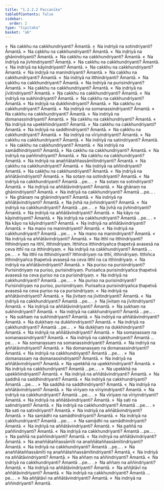 ```yaml
---
title: "1.2.2.2 Paccanīka"
tableOfContents: false
sidebar:
  order: 2
type: "tipitaka"
basket: "ab"
---
```



<DynamicBreadcrumb />

<Division number="118">

<Paragraph number="817">
»  Na cakkhu na cakkhundriyanti? Āmantā.
</Paragraph>

<Paragraph number="818">
«  Na indriyā na sotindriyanti? Āmantā.
</Paragraph>

<Paragraph number="819">
»  Na cakkhu na cakkhundriyanti? Āmantā.
</Paragraph>

<Paragraph number="820">
«  Na indriyā na ghānindriyanti? Āmantā.
</Paragraph>

<Paragraph number="821">
»  Na cakkhu na cakkhundriyanti? Āmantā.
</Paragraph>

<Paragraph number="822">
«  Na indriyā na jivhindriyanti? Āmantā.
</Paragraph>

<Paragraph number="823">
»  Na cakkhu na cakkhundriyanti? Āmantā.
</Paragraph>

<Paragraph number="824">
«  Na indriyā na kāyindriyanti? Āmantā.
</Paragraph>

<Paragraph number="825">
»  Na cakkhu na cakkhundriyanti? Āmantā.
</Paragraph>

<Paragraph number="826">
«  Na indriyā na manindriyanti? Āmantā.
</Paragraph>

<Paragraph number="827">
»  Na cakkhu na cakkhundriyanti? Āmantā.
</Paragraph>

<Paragraph number="828">
«  Na indriyā na itthindriyanti? Āmantā.
</Paragraph>

<Paragraph number="829">
»  Na cakkhu na cakkhundriyanti? Āmantā.
</Paragraph>

<Paragraph number="830">
«  Na indriyā na purisindriyanti? Āmantā.
</Paragraph>

<Paragraph number="831">
»  Na cakkhu na cakkhundriyanti? Āmantā.
</Paragraph>

<Paragraph number="832">
«  Na indriyā na jīvitindriyanti? Āmantā.
</Paragraph>

<Paragraph number="833">
»  Na cakkhu na cakkhundriyanti? Āmantā.
</Paragraph>

<Paragraph number="834">
«  Na indriyā na sukhindriyanti? Āmantā.
</Paragraph>

<Paragraph number="835">
»  Na cakkhu na cakkhundriyanti? Āmantā.
</Paragraph>

<Paragraph number="836">
«  Na indriyā na dukkhindriyanti? Āmantā.
</Paragraph>

<Paragraph number="837">
»  Na cakkhu na cakkhundriyanti? Āmantā.
</Paragraph>

<Paragraph number="838">
«  Na indriyā na somanassindriyanti? Āmantā.
</Paragraph>

<Paragraph number="839">
»  Na cakkhu na cakkhundriyanti? Āmantā.
</Paragraph>

<Paragraph number="840">
«  Na indriyā na domanassindriyanti? Āmantā.
</Paragraph>

<Paragraph number="841">
»  Na cakkhu na cakkhundriyanti? Āmantā.
</Paragraph>

<Paragraph number="842">
«  Na indriyā na upekkhindriyanti? Āmantā.
</Paragraph>

<Paragraph number="843">
»  Na cakkhu na cakkhundriyanti? Āmantā.
</Paragraph>

<Paragraph number="844">
«  Na indriyā na saddhindriyanti? Āmantā.
</Paragraph>

<Paragraph number="845">
»  Na cakkhu na cakkhundriyanti? Āmantā.
</Paragraph>

<Paragraph number="846">
«  Na indriyā na vīriyindriyanti? Āmantā.
</Paragraph>

<Paragraph number="847">
»  Na cakkhu na cakkhundriyanti? Āmantā.
</Paragraph>

<Paragraph number="848">
«  Na indriyā na satindriyanti? Āmantā.
</Paragraph>

<Paragraph number="849">
»  Na cakkhu na cakkhundriyanti? Āmantā.
</Paragraph>

<Paragraph number="850">
«  Na indriyā na samādhindriyanti? Āmantā.
</Paragraph>

<Paragraph number="851">
»  Na cakkhu na cakkhundriyanti? Āmantā.
</Paragraph>

<Paragraph number="852">
«  Na indriyā na paññindriyanti? Āmantā.
</Paragraph>

<Paragraph number="853">
»  Na cakkhu na cakkhundriyanti? Āmantā.
</Paragraph>

<Paragraph number="854">
«  Na indriyā na anaññātaññassāmītindriyanti? Āmantā.
</Paragraph>

<Paragraph number="855">
»  Na cakkhu na cakkhundriyanti? Āmantā.
</Paragraph>

<Paragraph number="856">
«  Na indriyā na aññindriyanti? Āmantā.
</Paragraph>

<Paragraph number="857">
»  Na cakkhu na cakkhundriyanti? Āmantā.
</Paragraph>

<Paragraph number="858">
«  Na indriyā na aññātāvindriyanti? Āmantā.
</Paragraph>

</Division>
<Division number="119">

<Paragraph number="859">
»  Na sotaṃ na sotindriyanti? Āmantā.
</Paragraph>

<Paragraph number="860">
«  Na indriyā na cakkhundriyanti? Āmantā …pe… .
</Paragraph>

<Paragraph number="861">
»  Na sotaṃ na sotindriyanti? Āmantā.
</Paragraph>

<Paragraph number="862">
«  Na indriyā na aññātāvindriyanti? Āmantā.
</Paragraph>

</Division>
<Division number="120">

<Paragraph number="863">
»  Na ghānaṃ na ghānindriyanti? Āmantā.
</Paragraph>

<Paragraph number="864">
«  Na indriyā na cakkhundriyanti? Āmantā …pe… .
</Paragraph>

<Paragraph number="865">
»  Na ghānaṃ na ghānindriyanti? Āmantā.
</Paragraph>

<Paragraph number="866">
«  Na indriyā na aññātāvindriyanti? Āmantā.
</Paragraph>

</Division>
<Division number="121">

<Paragraph number="867">
»  Na jivhā na jivhindriyanti? Āmantā.
</Paragraph>

<Paragraph number="868">
«  Na indriyā na cakkhundriyanti? Āmantā …pe… .
</Paragraph>

<Paragraph number="869">
»  Na jivhā na jivhindriyanti? Āmantā.
</Paragraph>

<Paragraph number="870">
«  Na indriyā na aññātāvindriyanti? Āmantā.
</Paragraph>

</Division>
<Division number="122">

<Paragraph number="871">
»  Na kāyo na kāyindriyanti? Āmantā.
</Paragraph>

<Paragraph number="872">
«  Na indriyā na cakkhundriyanti? Āmantā …pe… .
</Paragraph>

<Paragraph number="873">
»  Na kāyo na kāyindriyanti? Āmantā.
</Paragraph>

<Paragraph number="874">
«  Na indriyā na aññātāvindriyanti? Āmantā.
</Paragraph>

</Division>
<Division number="123">

<Paragraph number="875">
»  Na mano na manindriyanti? Āmantā.
</Paragraph>

<Paragraph number="876">
«  Na indriyā na cakkhundriyanti? Āmantā …pe… .
</Paragraph>

<Paragraph number="877">
»  Na mano na manindriyanti? Āmantā.
</Paragraph>

<Paragraph number="878">
«  Na indriyā na aññātāvindriyanti? Āmantā.
</Paragraph>

</Division>
<Division number="124">

<Paragraph number="879">
»  Na itthī na itthindriyanti?
</Paragraph>

<Paragraph number="880">
Itthindriyaṃ na itthī, itthindriyaṃ. Itthiñca itthindriyañca ṭhapetvā avasesā na ceva itthī na ca itthindriyaṃ.
</Paragraph>

<Paragraph number="881">
«  Na indriyā na cakkhundriyanti? Āmantā …pe… .
</Paragraph>

<Paragraph number="882">
»  Na itthī na itthindriyanti?
</Paragraph>

<Paragraph number="883">
Itthindriyaṃ na itthī, itthindriyaṃ. Itthiñca itthindriyañca ṭhapetvā avasesā na ceva itthī na ca itthindriyaṃ.
</Paragraph>

<Paragraph number="884">
«  Na indriyā na aññātāvindriyanti? Āmantā.
</Paragraph>

</Division>
<Division number="125">

<Paragraph number="885">
»  Na puriso na purisindriyanti?
</Paragraph>

<Paragraph number="886">
Purisindriyaṃ na puriso, purisindriyaṃ. Purisañca purisindriyañca ṭhapetvā avasesā na ceva puriso na ca purisindriyaṃ.
</Paragraph>

<Paragraph number="887">
«  Na indriyā na cakkhundriyanti? Āmantā …pe… .
</Paragraph>

<Paragraph number="888">
»  Na puriso na purisindriyanti?
</Paragraph>

<Paragraph number="889">
Purisindriyaṃ na puriso, purisindriyaṃ. Purisañca purisindriyañca ṭhapetvā avasesā na ceva puriso na ca purisindriyaṃ.
</Paragraph>

<Paragraph number="890">
«  Na indriyā na aññātāvindriyanti? Āmantā.
</Paragraph>

</Division>
<Division number="126">

<Paragraph number="891">
»  Na jīvitaṃ na jīvitindriyanti? Āmantā.
</Paragraph>

<Paragraph number="892">
«  Na indriyā na cakkhundriyanti? Āmantā …pe… .
</Paragraph>

<Paragraph number="893">
»  Na jīvitaṃ na jīvitindriyanti? Āmantā.
</Paragraph>

<Paragraph number="894">
«  Na indriyā na aññātāvindriyanti? Āmantā.
</Paragraph>

</Division>
<Division number="127">

<Paragraph number="895">
»  Na sukhaṃ na sukhindriyanti? Āmantā.
</Paragraph>

<Paragraph number="896">
«  Na indriyā na cakkhundriyanti? Āmantā …pe… .
</Paragraph>

<Paragraph number="897">
»  Na sukhaṃ na sukhindriyanti? Āmantā.
</Paragraph>

<Paragraph number="898">
«  Na indriyā na aññātāvindriyanti? Āmantā.
</Paragraph>

</Division>
<Division number="128">

<Paragraph number="899">
»  Na dukkhaṃ na dukkhindriyanti? Āmantā.
</Paragraph>

<Paragraph number="900">
«  Na indriyā na cakkhundriyanti? Āmantā …pe… .
</Paragraph>

<Paragraph number="901">
»  Na dukkhaṃ na dukkhindriyanti? Āmantā.
</Paragraph>

<Paragraph number="902">
«  Na indriyā na aññātāvindriyanti? Āmantā.
</Paragraph>

</Division>
<Division number="129">

<Paragraph number="903">
»  Na somanassaṃ na somanassindriyanti? Āmantā.
</Paragraph>

<Paragraph number="904">
«  Na indriyā na cakkhundriyanti? Āmantā …pe… .
</Paragraph>

<Paragraph number="905">
»  Na somanassaṃ na somanassindriyanti? Āmantā.
</Paragraph>

<Paragraph number="906">
«  Na indriyā na aññātāvindriyanti? Āmantā.
</Paragraph>

</Division>
<Division number="130">

<Paragraph number="907">
»  Na domanassaṃ na domanassindriyanti? Āmantā.
</Paragraph>

<Paragraph number="908">
«  Na indriyā na cakkhundriyanti? Āmantā …pe… .
</Paragraph>

<Paragraph number="909">
»  Na domanassaṃ na domanassindriyanti? Āmantā.
</Paragraph>

<Paragraph number="910">
«  Na indriyā na aññātāvindriyanti? Āmantā.
</Paragraph>

</Division>
<Division number="131">

<Paragraph number="911">
»  Na upekkhā na upekkhindriyanti? Āmantā.
</Paragraph>

<Paragraph number="912">
«  Na indriyā na cakkhundriyanti? Āmantā …pe… .
</Paragraph>

<Paragraph number="913">
»  Na upekkhā na upekkhindriyanti? Āmantā.
</Paragraph>

<Paragraph number="914">
«  Na indriyā na aññātāvindriyanti? Āmantā.
</Paragraph>

</Division>
<Division number="132">

<Paragraph number="915">
»  Na saddhā na saddhindriyanti? Āmantā.
</Paragraph>

<Paragraph number="916">
«  Na indriyā na cakkhundriyanti? Āmantā …pe… .
</Paragraph>

<Paragraph number="917">
»  Na saddhā na saddhindriyanti? Āmantā.
</Paragraph>

<Paragraph number="918">
«  Na indriyā na aññātāvindriyanti? Āmantā.
</Paragraph>

</Division>
<Division number="133">

<Paragraph number="919">
»  Na vīriyaṃ na vīriyindriyanti? Āmantā.
</Paragraph>

<Paragraph number="920">
«  Na indriyā na cakkhundriyanti? Āmantā …pe… .
</Paragraph>

<Paragraph number="921">
»  Na vīriyaṃ na vīriyindriyanti? Āmantā.
</Paragraph>

<Paragraph number="922">
«  Na indriyā na aññātāvindriyanti? Āmantā.
</Paragraph>

</Division>
<Division number="134">

<Paragraph number="923">
»  Na sati na satindriyanti? Āmantā.
</Paragraph>

<Paragraph number="924">
«  Na indriyā na cakkhundriyanti? Āmantā …pe… .
</Paragraph>

<Paragraph number="925">
»  Na sati na satindriyanti? Āmantā.
</Paragraph>

<Paragraph number="926">
«  Na indriyā na aññātāvindriyanti? Āmantā.
</Paragraph>

</Division>
<Division number="135">

<Paragraph number="927">
»  Na samādhi na samādhindriyanti? Āmantā.
</Paragraph>

<Paragraph number="928">
«  Na indriyā na cakkhundriyanti? Āmantā …pe… .
</Paragraph>

<Paragraph number="929">
»  Na samādhi na samādhindriyanti? Āmantā.
</Paragraph>

<Paragraph number="930">
«  Na indriyā na aññātāvindriyanti? Āmantā.
</Paragraph>

</Division>
<Division number="136">

<Paragraph number="931">
»  Na paññā na paññindriyanti? Āmantā.
</Paragraph>

<Paragraph number="932">
«  Na indriyā na cakkhundriyanti? Āmantā …pe… .
</Paragraph>

<Paragraph number="933">
»  Na paññā na paññindriyanti? Āmantā.
</Paragraph>

<Paragraph number="934">
«  Na indriyā na aññātāvindriyanti? Āmantā.
</Paragraph>

</Division>
<Division number="137">

<Paragraph number="935">
»  Na anaññātaññassāmīti na anaññātaññassāmītindriyanti? Āmantā.
</Paragraph>

<Paragraph number="936">
«  Na indriyā na cakkhundriyanti? Āmantā …pe… .
</Paragraph>

<Paragraph number="937">
»  Na anaññātaññassāmīti na anaññātaññassāmītindriyanti? Āmantā.
</Paragraph>

<Paragraph number="938">
«  Na indriyā na aññātāvindriyanti? Āmantā.
</Paragraph>

</Division>
<Division number="138">

<Paragraph number="939">
»  Na aññaṃ na aññindriyanti? Āmantā.
</Paragraph>

<Paragraph number="940">
«  Na indriyā na cakkhundriyanti? Āmantā …pe… .
</Paragraph>

<Paragraph number="941">
»  Na aññaṃ na aññindriyanti? Āmantā.
</Paragraph>

<Paragraph number="942">
«  Na indriyā na aññātāvindriyanti? Āmantā.
</Paragraph>

</Division>
<Division number="139">

<Paragraph number="943">
»  Na aññātāvī na aññātāvindriyanti? Āmantā.
</Paragraph>

<Paragraph number="944">
«  Na indriyā na cakkhundriyanti? Āmantā …pe… .
</Paragraph>

<Paragraph number="945">
»  Na aññātāvī na aññātāvindriyanti? Āmantā.
</Paragraph>

<Paragraph number="946">
«  Na indriyā na aññindriyanti? Āmantā.
</Paragraph>
</Division>